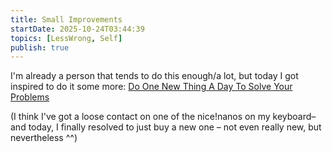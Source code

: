 ```yaml
---
title: Small Improvements
startDate: 2025-10-24T03:44:39
topics: [LessWrong, Self]
publish: true
---
```


I'm already a person that tends to do this enough/a lot, but today I got inspired to do it some more: [Do One New Thing A Day To Solve Your Problems](https://www.lesswrong.com/posts/gtk2KqEtedMi7ehxN/do-one-new-thing-a-day-to-solve-your-problems)

(I think I've got a loose contact on one of the nice!nanos on my keyboard–and today, I finally resolved to just buy a new one – not even really new, but nevertheless ^^)
